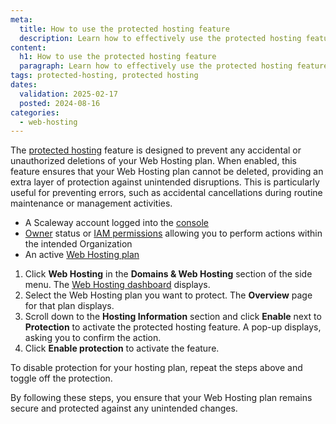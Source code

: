 ```yaml
---
meta:
  title: How to use the protected hosting feature
  description: Learn how to effectively use the protected hosting feature to avoid accidental deletion of your Scaleway Web Hosting plan.
content:
  h1: How to use the protected hosting feature
  paragraph: Learn how to effectively use the protected hosting feature in this comprehensive guide.
tags: protected-hosting, protected hosting
dates:
  validation: 2025-02-17
  posted: 2024-08-16
categories:
  - web-hosting
---
```


The [protected hosting](/webhosting/concepts/#protected-hosting) feature is designed to prevent any accidental or unauthorized deletions of your Web Hosting plan. When enabled, this feature ensures that your Web Hosting plan cannot be deleted, providing an extra layer of protection against unintended disruptions. This is particularly useful for preventing errors, such as accidental cancellations during routine maintenance or management activities.

<Macro id="requirements" />

- A Scaleway account logged into the [console](https://console.scaleway.com)
- [Owner](/iam/concepts/#owner) status or [IAM permissions](/iam/concepts/#permission) allowing you to perform actions within the intended Organization
- An active [Web Hosting plan](/webhosting/how-to/order-webhosting/)


1. Click **Web Hosting** in the **Domains & Web Hosting** section of the side menu. The [Web Hosting dashboard](https://console.scaleway.com/webhosting) displays.
2. Select the Web Hosting plan you want to protect. The **Overview** page for that plan displays.
3. Scroll down to the **Hosting Information** section and click **Enable** next to **Protection** to activate the protected hosting feature.
   A pop-up displays, asking you to confirm the action.
4. Click **Enable protection** to activate the feature.

<Message type="tip">
  To disable protection for your hosting plan, repeat the steps above and toggle off the protection.
</Message>

By following these steps, you ensure that your Web Hosting plan remains secure and protected against any unintended changes.